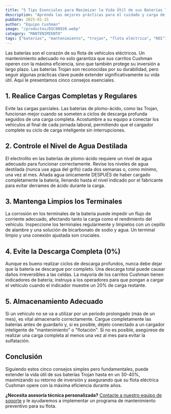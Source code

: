 ```yaml
---
title: "5 Tips Esenciales para Maximizar la Vida Útil de sus Baterías Trojan"
description: "Aprenda las mejores prácticas para el cuidado y carga de las baterías de su flota eléctrica, asegurando un rendimiento óptimo y duradero."
pubDate: 2025-01-15
author: "Equipo Cushman"
image: "/productos/DSC00920.webp"
category: "MANTENIMIENTO"
tags: ["baterías", "mantenimiento", "trojan", "flota eléctrica", "ROI"]
---
```


Las baterías son el corazón de su flota de vehículos eléctricos. Un mantenimiento adecuado no solo garantiza que sus carritos Cushman operen con la máxima eficiencia, sino que también protege su inversión a largo plazo. Las baterías Trojan son reconocidas por su durabilidad, pero seguir algunas prácticas clave puede extender significativamente su vida útil. Aquí le presentamos cinco consejos esenciales.

## 1. Realice Cargas Completas y Regulares

Evite las cargas parciales. Las baterías de plomo-ácido, como las Trojan, funcionan mejor cuando se someten a ciclos de descarga profunda seguidos de una carga completa. Acostumbre a su equipo a conectar los vehículos al final de cada jornada laboral, permitiendo que el cargador complete su ciclo de carga inteligente sin interrupciones.

## 2. Controle el Nivel de Agua Destilada

El electrolito en las baterías de plomo-ácido requiere un nivel de agua adecuado para funcionar correctamente. Revise los niveles de agua destilada (nunca use agua del grifo) cada dos semanas o, como mínimo, una vez al mes. Añada agua únicamente DESPUÉS de haber cargado completamente la batería, llenando hasta el nivel indicado por el fabricante para evitar derrames de ácido durante la carga.

## 3. Mantenga Limpios los Terminales

La corrosión en los terminales de la batería puede impedir un flujo de corriente adecuado, afectando tanto la carga como el rendimiento del vehículo. Inspeccione los terminales regularmente y límpielos con un cepillo de alambre y una solución de bicarbonato de sodio y agua. Un terminal limpio y una conexión ajustada son cruciales.

## 4. Evite la Descarga Completa (0%)

Aunque es bueno realizar ciclos de descarga profundos, nunca debe dejar que la batería se descargue por completo. Una descarga total puede causar daños irreversibles a las celdas. La mayoría de los carritos Cushman tienen indicadores de batería; instruya a los operadores para que pongan a cargar el vehículo cuando el indicador muestre un 20% de carga restante.

## 5. Almacenamiento Adecuado

Si un vehículo no se va a utilizar por un período prolongado (más de un mes), es vital almacenarlo correctamente. Cargue completamente las baterías antes de guardarlo y, si es posible, déjelo conectado a un cargador inteligente de "mantenimiento" o "flotación". Si no es posible, asegúrese de realizar una carga completa al menos una vez al mes para evitar la sulfatación.

## Conclusión

Siguiendo estos cinco consejos simples pero fundamentales, puede extender la vida útil de sus baterías Trojan hasta en un 30-40%, maximizando su retorno de inversión y asegurando que su flota eléctrica Cushman opere con la máxima eficiencia durante años.

**¿Necesita asesoría técnica personalizada?** [Contacte a nuestro equipo de soporte](#contacto) y le ayudaremos a implementar un programa de mantenimiento preventivo para su flota.
